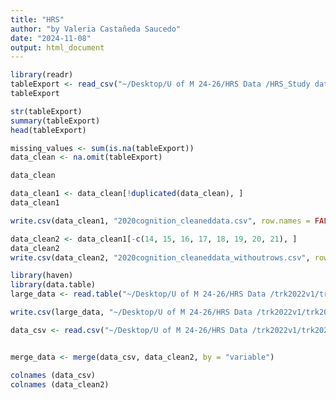 ```yaml
---
title: "HRS"
author: "by Valeria Castañeda Saucedo"
date: "2024-11-08"
output: html_document
---
```


```r
library(readr)
tableExport <- read_csv("~/Desktop/U of M 24-26/HRS Data /HRS_Study data/tableExport.csv")
tableExport

```
```r
str(tableExport)
summary(tableExport)
head(tableExport)
```
```r
missing_values <- sum(is.na(tableExport))
data_clean <- na.omit(tableExport)

data_clean
```
```r
data_clean1 <- data_clean[!duplicated(data_clean), ]
data_clean1
```

```r
write.csv(data_clean1, "2020cognition_cleaneddata.csv", row.names = FALSE)
```

```r
data_clean2 <- data_clean1[-c(14, 15, 16, 17, 18, 19, 20, 21), ]
data_clean2
write.csv(data_clean2, "2020cognition_cleaneddata_withoutrows.csv", row.names = FALSE)
```

```r
library(haven)
library(data.table)
large_data <- read.table("~/Desktop/U of M 24-26/HRS Data /trk2022v1/trk2022TR_R.txt", header = TRUE, sep = "\t")

write.csv(large_data, "~/Desktop/U of M 24-26/HRS Data /trk2022v1/trk2022TR_R.csv", row.name = FALSE)

data_csv <- read.csv("~/Desktop/U of M 24-26/HRS Data /trk2022v1/trk2022TR_R.csv")


merge_data <- merge(data_csv, data_clean2, by = "variable")

colnames (data_csv)
colnames (data_clean2)
```





